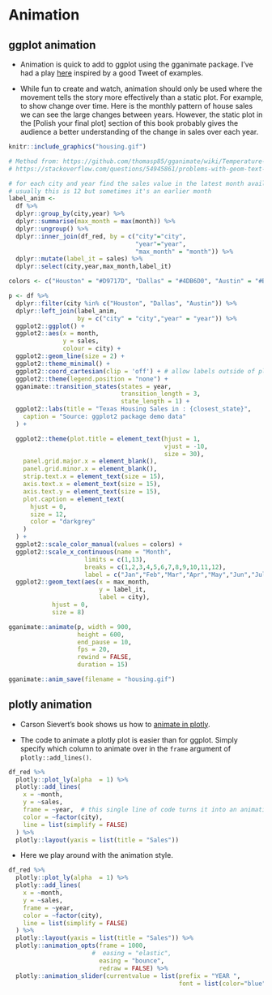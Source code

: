 # Animation

## ggplot animation

* Animation is quick to add to ggplot using the gganimate package. I've had a play [here](https://github.com/billster45/gganimate-experiments/blob/master/README.md) inspired by a good Tweet of examples.

* While fun to create and watch, animation should only be used where the movement tells the story more effectively than a static plot. For example, to show change over time. Here is the monthly pattern of house sales we can see the large changes between years. However, the static plot in the [Polish your final plot] section of this book probably gives the audience a better understanding of the change in sales over each year.

```r
knitr::include_graphics("housing.gif") 
```

```r
# Method from: https://github.com/thomasp85/gganimate/wiki/Temperature-time-series
# https://stackoverflow.com/questions/54945861/problems-with-geom-text-and-pausing-the-animation

# for each city and year find the sales value in the latest month availalbe 
# usually this is 12 but sometimes it's an earlier month 
label_anim <- 
  df %>% 
  dplyr::group_by(city,year) %>% 
  dplyr::summarise(max_month = max(month)) %>% 
  dplyr::ungroup() %>% 
  dplyr::inner_join(df_red, by = c("city"="city",
                                   "year"="year",
                                   "max_month" = "month")) %>% 
  dplyr::mutate(label_it = sales) %>% 
  dplyr::select(city,year,max_month,label_it) 

colors <- c("Houston" = "#D9717D", "Dallas" = "#4DB6D0", "Austin" = "#BECA55")

p <- df %>% 
  dplyr::filter(city %in% c("Houston", "Dallas", "Austin")) %>% 
  dplyr::left_join(label_anim, 
                   by = c("city" = "city","year" = "year")) %>%  
  ggplot2::ggplot() +
  ggplot2::aes(x = month, 
               y = sales,
               colour = city) +
  ggplot2::geom_line(size = 2) +
  ggplot2::theme_minimal() +
  ggplot2::coord_cartesian(clip = 'off') + # allow labels outside of plot
  ggplot2::theme(legend.position = "none") +
  gganimate::transition_states(states = year,
                               transition_length = 3,
                               state_length = 1) +
  ggplot2::labs(title = "Texas Housing Sales in : {closest_state}",
    caption = "Source: ggplot2 package demo data"
  ) +

  ggplot2::theme(plot.title = element_text(hjust = 1,
                                           vjust = -10,
                                           size = 30),
    panel.grid.major.x = element_blank(),
    panel.grid.minor.x = element_blank(),
    strip.text.x = element_text(size = 15),
    axis.text.x = element_text(size = 15),
    axis.text.y = element_text(size = 15),
    plot.caption = element_text(
      hjust = 0,
      size = 12,
      color = "darkgrey"
    )
  ) +
  ggplot2::scale_color_manual(values = colors) +
  ggplot2::scale_x_continuous(name = "Month", 
                     limits = c(1,13),
                     breaks = c(1,2,3,4,5,6,7,8,9,10,11,12),
                     label = c("Jan","Feb","Mar","Apr","May","Jun","Jul","Aug","Sep","Oct","Nov","Dec")) +
  ggplot2::geom_text(aes(x = max_month,
                         y = label_it,
                         label = city), 
            hjust = 0,
            size = 8) 

gganimate::animate(p, width = 900, 
                   height = 600, 
                   end_pause = 10,
                   fps = 20, 
                   rewind = FALSE, 
                   duration = 15)

gganimate::anim_save(filename = "housing.gif")
```

## plotly animation

* Carson Sievert's book shows us how to [animate in plotly](https://plotly-r.com/animating-views.html).

* The code to animate a plotly plot is easier than for ggplot. Simply specify which column to animate over in the `frame` argument of `plotly::add_lines()`.

```r
df_red %>% 
  plotly::plot_ly(alpha  = 1) %>%
  plotly::add_lines(
    x = ~month, 
    y = ~sales,
    frame = ~year,  # this single line of code turns it into an animation!
    color = ~factor(city),
    line = list(simplify = FALSE)
  ) %>%
  plotly::layout(yaxis = list(title = "Sales"))
```

* Here we play around with the animation style.

```r
df_red %>% 
  plotly::plot_ly(alpha  = 1) %>%
  plotly::add_lines(
    x = ~month, 
    y = ~sales,
    frame = ~year, 
    color = ~factor(city),
    line = list(simplify = FALSE)
  ) %>%
  plotly::layout(yaxis = list(title = "Sales")) %>% 
  plotly::animation_opts(frame = 1000, 
                       #  easing = "elastic", 
                         easing = "bounce", 
                         redraw = FALSE) %>%
  plotly::animation_slider(currentvalue = list(prefix = "YEAR ", 
                                               font = list(color="blue")))
```